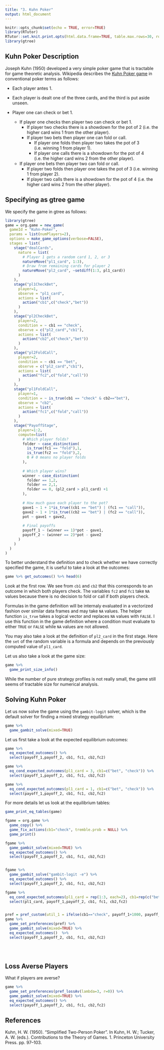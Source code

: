 ```yaml
---
title: "3. Kuhn Poker"
output: html_document
---
```


```r
knitr::opts_chunk$set(echo = TRUE, error=TRUE)
library(RTutor)
RTutor::set.knit.print.opts(html.data.frame=TRUE, table.max.rows=30, round.digits=8, signif.digits=8)
library(gtree)
```

## Kuhn Poker Description

Joseph Kuhn (1950) developed a very simple poker game that is tractable for game theoretic analysis. Wikipedia describes the [Kuhn Poker game](https://en.wikipedia.org/wiki/Kuhn_poker) in conventional poker terms as follows:

+ Each player antes 1.

+ Each player is dealt one of the three cards, and the third is put aside unseen.

+ Player one can check or bet 1.
  + If player one checks then player two can check or bet 1.
    + If player two checks there is a showdown for the pot of 2 (i.e. the higher card wins 1 from the other player).
    + If player two bets then player one can fold or call.
      + If player one folds then player two takes the pot of 3 (i.e. winning 1 from player 1).
      + If player one calls there is a showdown for the pot of 4 (i.e. the higher card wins 2 from the other player).
  + If player one bets then player two can fold or call.
    + If player two folds then player one takes the pot of 3 (i.e. winning 1 from player 2).
    + If player two calls there is a showdown for the pot of 4 (i.e. the higher card wins 2 from the other player).

## Specifying as gtree game

We specify the game in gtree as follows:
```r
library(gtree)
game = org.game = new_game(
  gameId = "Kuhn-Poker",
  params = list(numPlayers=2),
  options = make_game_options(verbose=FALSE),
  stages = list(
    stage("dealCards",
      nature = list(
        # Player 1 gets a random card 1, 2, or 3
        natureMove("pl1_card", 1:3),
        # Draw from remaining cards for player 2
        natureMove("pl2_card", ~setdiff(1:3, pl1_card))
      )
    ),
    stage("pl1CheckBet",
      player=1,
      observe = "pl1_card",
      actions = list(
        action("cb1",c("check","bet"))
      )
    ),
    stage("pl2CheckBet",
      player=2,
      condition = ~ cb1 == "check",
      observe = c("pl2_card","cb1"),
      actions = list(
        action("cb2",c("check","bet"))
      )
    ),
    stage("pl2FoldCall",
      player=2,
      condition = ~ cb1 == "bet",
      observe = c("pl2_card","cb1"),
      actions = list(
        action("fc2",c("fold","call"))
      )
    ),
    stage("pl1FoldCall",
      player=1,
      condition = ~ is_true(cb1 == "check" & cb2=="bet"),
      observe = "cb2",
      actions = list(
        action("fc1",c("fold","call"))
      )
    ),
    stage("PayoffStage",
      player=1:2,
      compute=list(
        # Which player folds?
        folder ~ case_distinction(
          is_true(fc1 == "fold"),1,
          is_true(fc2 == "fold"),2,
          0 # 0 means no player folds
        ),
        
        # Which player wins?
        winner ~ case_distinction(
          folder == 1,2,
          folder == 2,1,
          folder == 0, (pl2_card > pl1_card) +1
        ),
        
        # How much gave each player to the pot?
        gave1 ~ 1 + 1*is_true((cb1 == "bet") | (fc1 == "call")),
        gave2 ~ 1 + 1*is_true((cb2 == "bet") | (fc2 == "call")),
        pot ~ gave1 + gave2,
        
        # Final payoffs
        payoff_1 ~ (winner == 1)*pot - gave1,
        payoff_2 ~ (winner == 2)*pot - gave2
      )
    )
  )
) 
```

To better understand the definition and to check whether we have correctly specified the game, it is useful to take a look at the outcomes:
```r
game %>% get_outcomes() %>% head(6)
```
Look at the first row. We see from `cb1` and `cb2` that this corresponds to an outcome in which both players check. The variables `fc2` and `fc1` take `NA` values because there is no decision to fold or call if both players check.

Formulas in the game definition will be internaly evaluated in a vectorized fashion over similar data frames and may take `NA` values. The helper function `is_true` takes a logical vector and replaces `NA` values with `FALSE`. I use this function in the game definition where a condition must evaluate to either `TRUE` or `FALSE` while `NA` values are not allowed.

You may also take a look at the definition of `pl2_card` in the first stage. Here the `set` of the random variable is a formula and depends on the previously computed value of `pl1_card`.


Let us also take a look at the game size:
```r
game %>%
  game_print_size_info()
```
While the number of pure strategy profiles is not really small, the game still seems of tractable size for numerical analysis.

## Solving Kuhn Poker

Let us now solve the game using the `gambit-logit` solver, which is the default solver for finding a mixed strategy equilibrium:
```r
game %>%
  game_gambit_solve(mixed=TRUE)
```

Let us first take a look at the expected equilibrium outcomes:
```r
game %>% 
  eq_expected_outcomes() %>% 
  select(payoff_1,payoff_2, cb1, fc1, cb2,fc2)
```

```r
game %>%
  eq_cond_expected_outcomes(pl1_card = 3, cb1=c("bet", "check")) %>% 
  select(payoff_1,payoff_2, cb1, fc1, cb2,fc2)

```

```r
game %>%
  eq_cond_expected_outcomes(pl1_card = 1, cb1=c("bet", "check")) %>% 
  select(payoff_1,payoff_2, cb1, fc1, cb2,fc2)
```



For more details let us look at the equilibrium tables:
```r
game_print_eq_tables(game)
```

```r
fgame = org.game %>%
  game_copy() %>%
  game_fix_actions(cb1="check", tremble.prob = NULL) %>%
  game_print() 

fgame %>% 
  game_gambit_solve(mixed=TRUE) %>%
  eq_expected_outcomes() %>%
  select(payoff_1,payoff_2, cb1, fc1, cb2,fc2)  


fgame %>% 
  game_gambit_solve("gambit-logit -e") %>%
  eq_expected_outcomes() %>%
  select(payoff_1,payoff_2, cb1, fc1, cb2,fc2)  

fgame %>%
  eq_cond_expected_outcomes(pl1_card = rep(1:3, each=2), cb1=rep(c("bet", "check"), times=3)) %>% 
  select(pl1_card, payoff_1,payoff_2, cb1, fc1, cb2,fc2)


pref = pref_custom(util_1 = ifelse(cb1=="check", payoff_1+1000, payoff_1), util_2 = payoff_2)
game %>%
  game_set_preferences(pref) %>%
  game_gambit_solve(mixed=TRUE) %>%
  eq_expected_outcomes()  %>%
  select(payoff_1,payoff_2, cb1, fc1, cb2,fc2)  
  

  
```


##  Loss Averse Players
What if players are averse?
```r
game %>%
  game_set_preferences(pref_lossAv(lambda=3, r=0)) %>%
  game_gambit_solve(mixed=TRUE) %>%
  eq_expected_outcomes() %>% 
  select(payoff_1,payoff_2, cb1, fc1, cb2,fc2)
```


## References

Kuhn, H. W. (1950). "Simplified Two-Person Poker". In Kuhn, H. W.; Tucker, A. W. (eds.). Contributions to the Theory of Games. 1. Princeton University Press. pp. 97–103.
